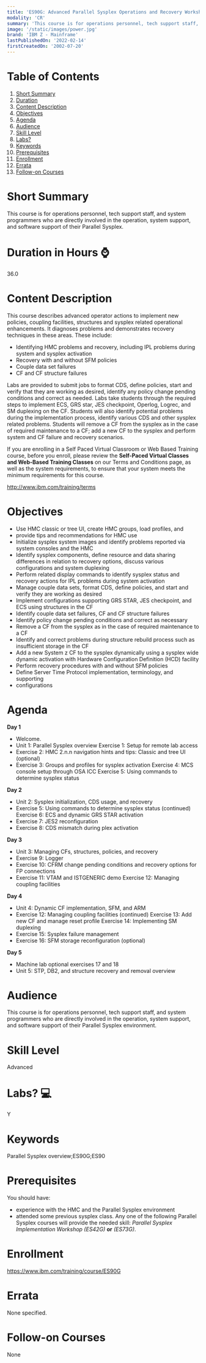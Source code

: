 ```yaml
---
title: 'ES90G: Advanced Parallel Sysplex Operations and Recovery Workshop'
modality: 'CR'
summary: 'This course is for operations personnel, tech support staff, and system programmers who are directly involved in the operation, system support, and software support of their Parallel Sysplex.'
image: '/static/images/power.jpg'
brand: 'IBM Z - Mainframe'
lastPublishedOn: '2022-02-14'
firstCreatedOn: '2002-07-20'
---
```

# Table of Contents
1.  [Short Summary](#short-summary)
2.  [Duration](#duration-in-hours-)
3.  [Content Description](#content-description)
4.  [Objectives](#objectives)
5.  [Agenda](#agenda)
6.  [Audience](#audience)
7.  [Skill Level](#skill-level)
8.  [Labs?](#labs-)
9.  [Keywords](#keywords)
10. [Prerequisites](#prerequisites)
11. [Enrollment](#enrollment)
12. [Errata](#errata)
13. [Follow-on Courses](#follow-on-courses)

# Short Summary
This course is for operations personnel, tech support staff, and system programmers who are directly involved in the operation, system support, and software support of their Parallel Sysplex.

# Duration in Hours ⌚
36.0

# Content Description
This course describes advanced operator actions to implement new policies, coupling facilities, structures and sysplex related operational enhancements. It diagnoses problems and demonstrates recovery techniques in these areas. These include:


* Identifying HMC problems and recovery, including IPL problems during system and sysplex activation
* Recovery with and without SFM policies
* Couple data set failures
* CF and CF structure failures


Labs are provided to submit jobs to format CDS, define policies, start and verify that they are working as desired, identify any policy change pending conditions and correct as needed. Labs take students through the required steps to implement ECS, GRS star, JES checkpoint, Operlog, Logrec, and SM duplexing on the CF. Students will also identify potential problems during the implementation process, identify various CDS and other sysplex related problems. Students will remove a CF from the sysplex as in the case of required maintenance to a CF; add a new CF to the sysplex and perform system and CF failure and recovery scenarios.


If you are enrolling in a Self Paced Virtual Classroom or Web Based Training course, before you enroll, please review the **Self-Paced Virtual Classes and Web-Based Training Classes** on our Terms and Conditions page, as well as the system requirements, to ensure that your system meets the minimum requirements for this course.


http://www.ibm.com/training/terms



# Objectives
* Use HMC classic or tree UI, create HMC groups, load profiles, and
* provide tips and recommendations for HMC use
* Initialize sysplex system images and identify problems reported via system consoles and the HMC
* Identify sysplex components, define resource and data sharing differences in relation to recovery options, discuss various configurations and system duplexing
* Perform related display commands to identify sysplex status and recovery actions for IPL problems during system activation
* Manage couple data sets, format CDS, define policies, and start and verify they are working as desired
* Implement configurations supporting GRS STAR, JES checkpoint, and ECS using structures in the CF
* Identify couple data set failures, CF and CF structure failures
* Identify policy change pending conditions and correct as necessary
* Remove a CF from the sysplex as in the case of required maintenance to a CF
* Identify and correct problems during structure rebuild process such as insufficient storage in the CF
* Add a new System z CF to the sysplex dynamically using a sysplex wide dynamic activation with Hardware Configuration Definition (HCD) facility
* Perform recovery procedures with and without SFM policies
* Define Server Time Protocol implementation, terminology, and supporting
* configurations


# Agenda
**Day 1**

* Welcome.
* Unit 1: Parallel Sysplex overview Exercise 1: Setup for remote lab access
* Exercise 2: HMC 2.n.n navigation hints and tips: Classic and tree UI (optional)
* Exercise 3: Groups and profiles for sysplex activation Exercise 4: MCS console setup through OSA ICC Exercise 5: Using commands to determine sysplex status

**Day 2**

* Unit 2: Sysplex initialization, CDS usage, and recovery
* Exercise 5: Using commands to determine sysplex status (continued) Exercise 6: ECS and dynamic GRS STAR activation
* Exercise 7: JES2 reconfiguration
* Exercise 8: CDS mismatch during plex activation

**Day 3**

* Unit 3: Managing CFs, structures, policies, and recovery
* Exercise 9: Logger
* Exercise 10: CFRM change pending conditions and recovery options for FP connections
* Exercise 11: VTAM and ISTGENERIC demo Exercise 12: Managing coupling facilities

**Day 4**

* Unit 4: Dynamic CF implementation, SFM, and ARM
* Exercise 12: Managing coupling facilities (continued) Exercise 13: Add new CF and manage reset profile Exercise 14: Implementing SM duplexing
* Exercise 15: Sysplex failure management
* Exercise 16: SFM storage reconfiguration (optional)

**Day 5**

* Machine lab optional exercises 17 and 18
* Unit 5: STP, DB2, and structure recovery and removal overview


# Audience
This course is for operations personnel, tech support staff, and system programmers who are directly involved in the operation, system support, and software support of their Parallel Sysplex environment.



# Skill Level
Advanced            

# Labs? 💻
Y

# Keywords
Parallel Sysplex overview;ES90G;ES90

# Prerequisites
You should have:


* experience with the HMC and the Parallel Sysplex environment
* attended some previous sysplex class. Any one of the following Parallel Sysplex courses will provide the needed skill: *Parallel Sysplex Implementation Workshop (ES42G)* **or** *(ES73G)*.


# Enrollment
https://www.ibm.com/training/course/ES90G

# Errata
None specified.

# Follow-on Courses
None

